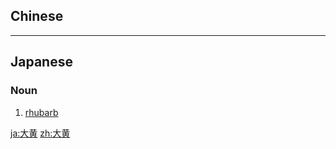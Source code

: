 {{also|大黃}}
==Chinese==
{{zh-see|大黃}}

----

==Japanese==
{{ja-kanjitab|だい|おう|yomi=on}}

===Noun===
{{ja-noun|だいおう}}

# [[rhubarb]]

[[ja:大黄]]
[[zh:大黄]]